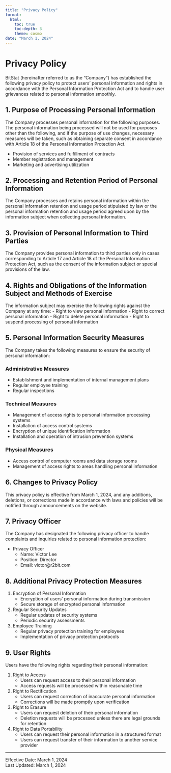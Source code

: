 ```yaml
---
title: "Privacy Policy"
format:
  html:
    toc: true
    toc-depth: 3
    theme: cosmo
date: "March 1, 2024"
---
```


# Privacy Policy

BitStat (hereinafter referred to as the "Company") has established the following privacy policy to protect users' personal information and rights in accordance with the Personal Information Protection Act and to handle user grievances related to personal information smoothly.

## 1. Purpose of Processing Personal Information

The Company processes personal information for the following purposes. The personal information being processed will not be used for purposes other than the following, and if the purpose of use changes, necessary measures will be taken, such as obtaining separate consent in accordance with Article 18 of the Personal Information Protection Act.

- Provision of services and fulfillment of contracts
- Member registration and management
- Marketing and advertising utilization

## 2. Processing and Retention Period of Personal Information

The Company processes and retains personal information within the personal information retention and usage period stipulated by law or the personal information retention and usage period agreed upon by the information subject when collecting personal information.

## 3. Provision of Personal Information to Third Parties

The Company provides personal information to third parties only in cases corresponding to Article 17 and Article 18 of the Personal Information Protection Act, such as the consent of the information subject or special provisions of the law.

## 4. Rights and Obligations of the Information Subject and Methods of Exercise

The information subject may exercise the following rights against the Company at any time:
- Right to view personal information
- Right to correct personal information
- Right to delete personal information
- Right to suspend processing of personal information

## 5. Personal Information Security Measures

The Company takes the following measures to ensure the security of personal information:

### Administrative Measures
- Establishment and implementation of internal management plans
- Regular employee training
- Regular inspections

### Technical Measures
- Management of access rights to personal information processing systems
- Installation of access control systems
- Encryption of unique identification information
- Installation and operation of intrusion prevention systems

### Physical Measures
- Access control of computer rooms and data storage rooms
- Management of access rights to areas handling personal information

## 6. Changes to Privacy Policy

This privacy policy is effective from March 1, 2024, and any additions, deletions, or corrections made in accordance with laws and policies will be notified through announcements on the website.

## 7. Privacy Officer

The Company has designated the following privacy officer to handle complaints and inquiries related to personal information protection:

- Privacy Officer
  - Name: Victor Lee
  - Position: Director
  - Email: victor@r2bit.com

## 8. Additional Privacy Protection Measures

1. Encryption of Personal Information
   - Encryption of users' personal information during transmission
   - Secure storage of encrypted personal information

2. Regular Security Updates
   - Regular updates of security systems
   - Periodic security assessments

3. Employee Training
   - Regular privacy protection training for employees
   - Implementation of privacy protection protocols

## 9. User Rights

Users have the following rights regarding their personal information:

1. Right to Access
   - Users can request access to their personal information
   - Access requests will be processed within reasonable time

2. Right to Rectification
   - Users can request correction of inaccurate personal information
   - Corrections will be made promptly upon verification

3. Right to Erasure
   - Users can request deletion of their personal information
   - Deletion requests will be processed unless there are legal grounds for retention

4. Right to Data Portability
   - Users can request their personal information in a structured format
   - Users can request transfer of their information to another service provider

---

::: {.footer}
Effective Date: March 1, 2024  
Last Updated: March 1, 2024
:::